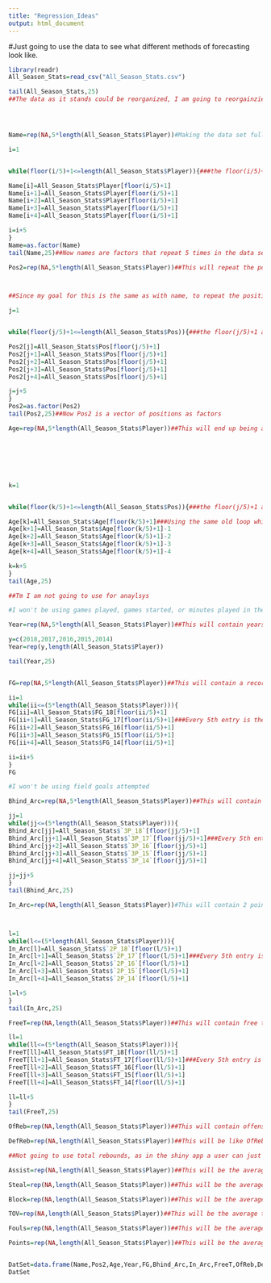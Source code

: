 ```yaml
---
title: "Regression_Ideas"
output: html_document
---
```


#Just going to use the data to see what different methods of forecasting look like.
```r
library(readr)
All_Season_Stats=read_csv("All_Season_Stats.csv")

tail(All_Season_Stats,25)
##The data as it stands could be reorganized, I am going to reorgainzie it by season with an emphasys on player age,so each player will have 5 observations at max.





```
```r

Name=rep(NA,5*length(All_Season_Stats$Player))#Making the data set full with NA's first, this will have 5 repeated names for each player, all data is total yearly for different stats

i=1 


while(floor(i/5)+1<=length(All_Season_Stats$Player)){###the floor(i/5)+1 always rounds to the first name for the first 5 entries and the second name for the next 5 entries

Name[i]=All_Season_Stats$Player[floor(i/5)+1]
Name[i+1]=All_Season_Stats$Player[floor(i/5)+1]
Name[i+2]=All_Season_Stats$Player[floor(i/5)+1]
Name[i+3]=All_Season_Stats$Player[floor(i/5)+1]
Name[i+4]=All_Season_Stats$Player[floor(i/5)+1]

i=i+5
}
Name=as.factor(Name)
tail(Name,25)##Now names are factors that repeat 5 times in the data set for each name
```




```r


Pos2=rep(NA,5*length(All_Season_Stats$Player))##This will repeat the position of the player listed in this data set, as I assume nobody changed for simplicity.



##Since my goal for this is the same as with name, to repeat the position 5 times, i will re use my old loop.

j=1 


while(floor(j/5)+1<=length(All_Season_Stats$Pos)){###the floor(j/5)+1 always rounds to the first name for the first 5 entries and the second name for the next 5 entries

Pos2[j]=All_Season_Stats$Pos[floor(j/5)+1]
Pos2[j+1]=All_Season_Stats$Pos[floor(j/5)+1]
Pos2[j+2]=All_Season_Stats$Pos[floor(j/5)+1]
Pos2[j+3]=All_Season_Stats$Pos[floor(j/5)+1]
Pos2[j+4]=All_Season_Stats$Pos[floor(j/5)+1]

j=j+5
}
Pos2=as.factor(Pos2)
tail(Pos2,25)##Now Pos2 is a vector of positions as factors

```

```r



Age=rep(NA,5*length(All_Season_Stats$Player))##This will end up being a list of ages, starting at current age and going down one for the past years







k=1 


while(floor(k/5)+1<=length(All_Season_Stats$Pos)){###the floor(j/5)+1 always rounds to the first name for the first 5 entries and the second name for the next 5 entries

Age[k]=All_Season_Stats$Age[floor(k/5)+1]###Using the same old loop which repeats entries I edited it so that the following entries after every 5th is reduced by one, so now we should have a list of ages that the players were at during each season
Age[k+1]=All_Season_Stats$Age[floor(k/5)+1]-1
Age[k+2]=All_Season_Stats$Age[floor(k/5)+1]-2
Age[k+3]=All_Season_Stats$Age[floor(k/5)+1]-3
Age[k+4]=All_Season_Stats$Age[floor(k/5)+1]-4

k=k+5
}
tail(Age,25)

```

```r

##Tm I am not going to use for anaylsys

#I won't be using games played, games started, or minutes played in the analysis

Year=rep(NA,5*length(All_Season_Stats$Player))##This will contain years 2018 through 2014

y=c(2018,2017,2016,2015,2014)
Year=rep(y,length(All_Season_Stats$Player))

tail(Year,25)



```

```r


FG=rep(NA,5*length(All_Season_Stats$Player))##This will contain a record of fieldgoals made on total in years each year 2014 to 2018

ii=1
while(ii<=(5*length(All_Season_Stats$Player))){
FG[ii]=All_Season_Stats$FG_18[floor(ii/5)+1]
FG[ii+1]=All_Season_Stats$FG_17[floor(ii/5)+1]###Every 5th entry is the field goals for 18, and so on
FG[ii+2]=All_Season_Stats$FG_16[floor(ii/5)+1]
FG[ii+3]=All_Season_Stats$FG_15[floor(ii/5)+1]
FG[ii+4]=All_Season_Stats$FG_14[floor(ii/5)+1]

ii=ii+5
}
FG

```


```r

#I won't be using field goals attempted

Bhind_Arc=rep(NA,5*length(All_Season_Stats$Player))##This will contain the 3 point field goals made per game through the years.

jj=1
while(jj<=(5*length(All_Season_Stats$Player))){
Bhind_Arc[jj]=All_Season_Stats$`3P_18`[floor(jj/5)+1]
Bhind_Arc[jj+1]=All_Season_Stats$`3P_17`[floor(jj/5)+1]###Every 5th entry is the 3 points made for 18, and so on
Bhind_Arc[jj+2]=All_Season_Stats$`3P_16`[floor(jj/5)+1]
Bhind_Arc[jj+3]=All_Season_Stats$`3P_15`[floor(jj/5)+1]
Bhind_Arc[jj+4]=All_Season_Stats$`3P_14`[floor(jj/5)+1]

jj=jj+5
}
tail(Bhind_Arc,25)


```



```r
In_Arc=rep(NA,length(All_Season_Stats$Player))#This will contain 2 point field goals made total throughout the years



l=1
while(l<=(5*length(All_Season_Stats$Player))){
In_Arc[l]=All_Season_Stats$`2P_18`[floor(l/5)+1]
In_Arc[l+1]=All_Season_Stats$`2P_17`[floor(l/5)+1]###Every 5th entry is the 3 points made for 18, and so on
In_Arc[l+2]=All_Season_Stats$`2P_16`[floor(l/5)+1]
In_Arc[l+3]=All_Season_Stats$`2P_15`[floor(l/5)+1]
In_Arc[l+4]=All_Season_Stats$`2P_14`[floor(l/5)+1]

l=l+5
}
tail(In_Arc,25)

```


```r
FreeT=rep(NA,length(All_Season_Stats$Player))##This will contain free throws made total throughout the years

ll=1
while(ll<=(5*length(All_Season_Stats$Player))){
FreeT[ll]=All_Season_Stats$FT_18[floor(ll/5)+1]
FreeT[ll+1]=All_Season_Stats$FT_17[floor(ll/5)+1]###Every 5th entry is the 3 points made for 18, and so on
FreeT[ll+2]=All_Season_Stats$FT_16[floor(ll/5)+1]
FreeT[ll+3]=All_Season_Stats$FT_15[floor(ll/5)+1]
FreeT[ll+4]=All_Season_Stats$FT_14[floor(ll/5)+1]

ll=ll+5
}
tail(FreeT,25)

```

```r

OfReb=rep(NA,length(All_Season_Stats$Player))##This will contain offensive rebound made total thruoghout the seasons


```
```r
DefReb=rep(NA,length(All_Season_Stats$Player))##This will be like OfReb but for defensive rebounds

##Not going to use total rebounds, as in the shiny app a user can just make OfReb and DefReb the same for this result

Assist=rep(NA,length(All_Season_Stats$Player))##This will be the average assists per game in each season

Steal=rep(NA,length(All_Season_Stats$Player))##This will be the average steals per game in each season

Block=rep(NA,length(All_Season_Stats$Player))##This will be the average blocks per game in each season

TOV=rep(NA,length(All_Season_Stats$Player))##This will be the average turnovers per game in each season

Fouls=rep(NA,length(All_Season_Stats$Player))##This will be the average fouls per game in each season

Points=rep(NA,length(All_Season_Stats$Player))##This will be the average points per game in each season


DatSet=data.frame(Name,Pos2,Age,Year,FG,Bhind_Arc,In_Arc,FreeT,OfReb,DefReb,Assist,Steal,Block,TOV,Fouls,Points)
DatSet

```

